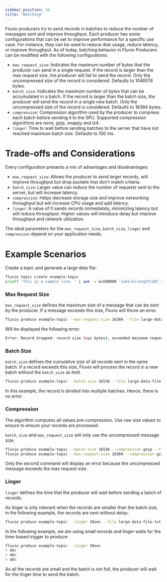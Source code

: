 ```yaml
---
sidebar_position: 10
title: "Batching"
---
```


Fluvio producers try to send records in batches to reduce the number of messages sent and improve throughput. Each producer has some configurations that can be set to improve performance for a specific use case. For instance, they can be used to reduce disk usage, reduce latency, or improve throughput.
As of today, batching behavior in Fluvio Producers can be modified with the following configurations:

- `max_request_size`: Indicates the maximum number of bytes that the producer can send in a single request. If the record is larger than the max request size, the producer will fail to send the record. Only the uncompressed size of the record is considered. Defaults to 1048576 bytes.
- `batch_size`: Indicates the maximum number of bytes that can be accumulated in a batch. If the record is larger than the batch size, the producer will send the record in a single new batch. Only the uncompressed size of the record is considered. Defaults to 16384 bytes.
- `compression`: Compression algorithm used by the producer to compress each batch before sending it to the SPU. Supported compression algorithms are none, gzip, snappy and lz4.
- `linger`:  Time to wait before sending batches to the server that have not reached maximum batch size. Defaults to 100 ms.


# Trade-offs and Considerations

Every configuration presents a mix of advantages and disadvantages:

- `max_request_size`: Allows the producer to send larger records, will improve throughput but drop packets that don't match criteria.
- `batch_size`: Larger value can reduce the number of requests sent to the server, but will increase latency.
- `compression`: Helps decrease storage size and improve networking throughput but will increase CPU usage and add latency.
- `linger`: A value of 0 sends records immediately, minimizing latency but will reduce throughput. Higher values will introduce delay but improve throughput and network utilization.

The ideal parameters for the `max_request_size`, `batch_size`, `linger` and `compression` depend on your application needs.

# Example Scenarios

Create a topic and generate a large data file:

```bash
fluvio topic create example-topic
printf 'This is a sample line. ' | awk -v b=500000 '{while(length($0) < b) $0 = $0 $0}1' | cut -c1-500000 > large-data-file.txt
```

### Max Request Size

`max_request_size` defines the maximum size of a message that can be sent by the producer. If a message exceeds this size, Fluvio will throw an error.

```bash
fluvio produce example-topic --max-request-size 16384 --file large-data-file.txt --raw
```

Will be displayed the following error:

```bash
Error: Record dropped: record size (xyz bytes), exceeded maximum request size (16384 bytes)
```

### Batch Size

`batch_size` defines the cumulative size of all records sent in the same batch. If a record exceeds this size, Fluvio will process the record in a new batch without the `batch_size` as limit.

```bash
fluvio produce example-topic --batch-size 16536 --file large-data-file.txt --raw
```

In this example, the record is divided into multiple batches. Hence, there is no error.

### Compression

The algorithm computes all values pre-compression. Use raw size values to ensure to ensure your records are processed.

`batch_size` and `max_request_size` will only use the uncompressed message size.

```bash
fluvio produce example-topic --batch-size 16536 --compression gzip --file large-data-file.txt --raw
fluvio produce example-topic --max-request-size 16384 --compression gzip --file large-data-file.txt --raw
```

Only the second command will display an error because the uncompressed message exceeds the max request size.


### Linger

`linger` defines the time that the producer will wait before sending a batch of records.

As linger is only relevant when the records are smaller than the batch size, in the following example, the records are sent without delay:

```bash
fluvio produce example-topic --linger 10sec --file large-data-file.txt --raw
```

In the following example, we are using small records and linger waits for the time-based trigger to produce:
  
```bash   
fluvio produce example-topic --linger 10sec
> abc
> abc
> abc
```

As all the records are small and the batch is not full, the producer will wait for the linger time to send the batch.
